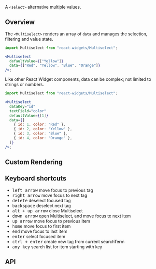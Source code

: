 
A `<select>` alternative multiple values.

## Overview

The `<Multiselect>` renders an array of `data` and manages the selection, filtering and value state.

```jsx
import Multiselect from "react-widgets/Multiselect";

<Multiselect
  defaultValue={["Yellow"]}
  data={["Red", "Yellow", "Blue", "Orange"]}
/>;
```

Like other React Widget components, data can be complex; not limited to strings or numbers.

```jsx
import Multiselect from "react-widgets/Multiselect";

<Multiselect
  dataKey="id"
  textField="color"
  defaultValue={[1]}
  data={[
    { id: 1, color: "Red" },
    { id: 2, color: "Yellow" },
    { id: 3, color: "Blue" },
    { id: 4, color: "Orange" },
  ]}
/>;
```

## Custom Rendering

## Keyboard shortcuts

- <kbd>left arrow</kbd> move focus to previous tag
- <kbd>right arrow</kbd> move focus to next tag
- <kbd>delete</kbd> deselect focused tag
- <kbd>backspace</kbd> deselect next tag
- <kbd>alt + up arrow</kbd> close Multiselect
- <kbd>down arrow</kbd> open Multiselect, and move focus to next
  item
- <kbd>up arrow</kbd> move focus to previous item
- <kbd>home</kbd> move focus to first item
- <kbd>end</kbd> move focus to last item
- <kbd>enter</kbd> select focused item
- <kbd>ctrl + enter</kbd> create new tag from current searchTerm
- <kbd>any key</kbd> search list for item starting with key

## API

<PropsList props={MultiselectMetadata.props} />
